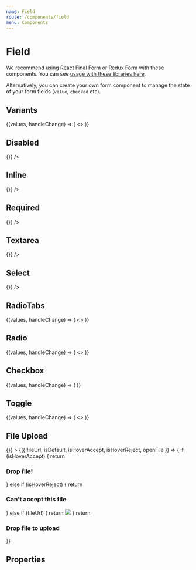 ```yaml
---
name: Field
route: /components/field
menu: Components
---
```





# Field

We recommend using [React Final Form]() or [Redux Form]() with these components. You can see [usage with these libraries here](#usage).

Alternatively, you can create your own form component to manage the state of your form fields (`value`, `checked` etc).

## Variants

<Playground>
  <DoczForm initialValues={{ random: 'Test' }}>
    {(values, handleChange) => (
      <>
        <Field
          name="random"
          placeholder="Placeholder"
          type="text"
          label="Label"
          hint="A hint"
          value={values.random}
          onChange={handleChange}
        />
        <Field
          name="warning"
          placeholder="Placeholder"
          type="text"
          label="Label"
          warning="A warning"
          value={values.warning}
          onChange={handleChange}
        />
        <Field
          name="error"
          placeholder="Placeholder"
          type="text"
          label="Label"
          error="An error"
          value={values.error}
          onChange={handleChange}
        />
      </>
    )}
  </DoczForm>
</Playground>

## Disabled

<Playground>
  <Field
    name="random-three"
    placeholder="Placeholder"
    type="text"
    label="Label"
    disabled
    onChange={() => {}}
  />
</Playground>

## Inline

<Playground>
  <Field
    name="random-four"
    flexDirection="row"
    placeholder="Placeholder"
    type="text"
    label="Label"
    required
    onChange={() => {}}
  />
</Playground>

## Required

<Playground>
  <Field
    name="random-five"
    placeholder="Placeholder"
    type="text"
    label="Label"
    required
    onChange={() => {}}
  />
</Playground>

## Textarea

<Playground>
  <Field
    name="random-zero"
    placeholder="Placeholder"
    type="textarea"
    label="Label"
    onChange={() => {}}
  />
</Playground>

## Select

<Playground>
  <Field
    name="random-zero"
    placeholder="Placeholder"
    type="select"
    label="Label"
    options={[
      { value: 'carrot', label: 'Carrot' },
      { value: 'madeleine', label: 'Madeleine (made with farm-fresh eggs' },
      { value: 'pumpkin', label: 'Pumpkin' }
    ]}
    onChange={() => {}}
  />
</Playground>

## RadioTabs

<Playground>
  <DoczForm initialValues={{ cakes: 'madeleine', fish: 'mackerel' }}>
    {(values, handleChange) => (
      <>
        <RadioGroup label="Label for input radios" required>
          <Field
            name="cakes"
            type="radioTab"
            value="carrot"
            label="Carrot"
            checked={values.cakes === 'carrot'}
            onChange={handleChange}
          />
          <Field
            name="cakes"
            type="radioTab"
            value="madeleine"
            label="Madeleine (made with farm-fresh eggs"
            checked={values.cakes === 'madeleine'}
            onChange={handleChange}
          />
          <Field
            name="cakes"
            type="radioTab"
            value="pumpkin"
            label="Pumpkin"
            checked={values.cakes === 'pumpkin'}
            onChange={handleChange}
          />
        </RadioGroup>
        <RadioGroup label="Label for input radios" flexDirection="column" width={1 / 3} required>
          <Field
            name="fish"
            type="radioTab"
            value="mackerel"
            label="Mackerel"
            checked={values.fish === 'mackerel'}
            onChange={handleChange}
          />
          <Field
            name="fish"
            type="radioTab"
            value="sardine"
            label="Sardine"
            checked={values.fish === 'sardine'}
            onChange={handleChange}
          />
          <Field
            name="fish"
            type="radioTab"
            value="salmon"
            label="Salmon"
            checked={values.fish === 'salmon'}
            onChange={handleChange}
          />
        </RadioGroup>
      </>
    )}
  </DoczForm>
</Playground>

## Radio

<Playground>
  <DoczForm initialValues={{ sauces: 'ketchup' }}>
    {(values, handleChange) => (
      <>
        <RadioGroup label="Your favorite sauce">
          <Field
            name="sauces"
            type="radio"
            value="mayonnaise"
            label="Mayonnaise"
            checked={values.sauces === 'mayonnaise'}
            onChange={handleChange}
          />
          <Field
            name="sauces"
            type="radio"
            value="ketchup"
            label="Ketchup"
            checked={values.sauces === 'ketchup'}
            onChange={handleChange}
          />
          <Field
            name="sauces"
            type="radio"
            value="barbecue"
            label="Barbecue"
            checked={values.sauces === 'barbecue'}
            onChange={handleChange}
          />
        </RadioGroup>
      </>
    )}
  </DoczForm>
</Playground>

## Checkbox

<Playground>
  <DoczForm initialValues={{ vue: true }}>
    {(values, handleChange) => (
      <FieldGroup label="Check the frameworks you have already worked with">
        <Field
          type="checkbox"
          name="react"
          label="React"
          checked={values.react === true}
          onChange={handleChange}
        />
        <Field
          type="checkbox"
          name="angular"
          label="Angular"
          checked={values.angular === true}
          onChange={handleChange}
        />
        <Field
          type="checkbox"
          name="vue"
          label="Vue"
          checked={values.vue === true}
          onChange={handleChange}
        />
      </FieldGroup>
    )}
  </DoczForm>
</Playground>

## Toggle

<Playground>
  <DoczForm initialValues={{ swatch: true }}>
    {(values, handleChange) => (
      <>
        <Field
          name="switch"
          type="toggle"
          label="Switch example"
          checked={values.switch === true}
          onChange={handleChange}
        />
        <Field
          name="swatch"
          type="toggle"
          label="Disabled switch example"
          disabled
          checked={values.swatch === true}
          onChange={handleChange}
        />
      </>
    )}
  </DoczForm>
</Playground>

## File Upload

<Playground>
  <Field
    name='random-fifteen'
    fieldType='fileupload'
    label='File upload example'
    onChange={() => {}}
  >
    {({ fileUrl, isDefault, isHoverAccept, isHoverReject, openFile }) => {
      if (isHoverAccept) {
        return <h3>Drop file!</h3>
      } else if (isHoverReject) {
        return <h3>Can't accept this file</h3>
      } else if (fileUrl) {
        return <img style={{ maxWidth: '100%', maxHeight: '100%' }} src={fileUrl} />
      }
      return <h3>Drop file to upload</h3>
    }}
  </Field>
</Playground>

## Properties

<Props of={Field} />
